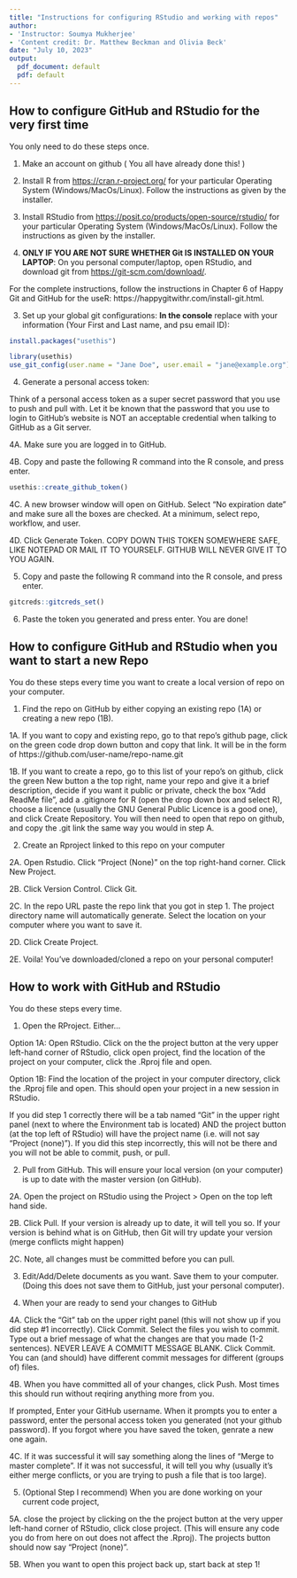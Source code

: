 ```yaml
---
title: "Instructions for configuring RStudio and working with repos"
author:
- 'Instructor: Soumya Mukherjee'
- 'Content credit: Dr. Matthew Beckman and Olivia Beck'
date: "July 10, 2023"
output:
  pdf_document: default
  pdf: default
---
```


## How to configure GitHub and RStudio for the very first time 

You only need to do these steps once. 

1. Make an account on github ( You all have already done this! )

2. Install R from <https://cran.r-project.org/> for your particular Operating System (Windows/MacOs/Linux). Follow the instructions as given by the installer.

3. Install RStudio from <https://posit.co/products/open-source/rstudio/> for your particular Operating System (Windows/MacOs/Linux). Follow the instructions as given by the installer.

2. **ONLY IF YOU ARE NOT SURE WHETHER Git IS INSTALLED ON YOUR LAPTOP**: On you personal computer/laptop, open RStudio, and download git from <https://git-scm.com/download/>.

For the complete instructions, follow the instructions in Chapter 6 of Happy Git and GitHub for the useR: https://happygitwithr.com/install-git.html. 

3. Set up your global git configurations: **In the console** replace with your information (Your First and Last name, and psu email ID):

```r
install.packages("usethis")

library(usethis)
use_git_config(user.name = "Jane Doe", user.email = "jane@example.org")
```
  
4. Generate a personal access token: 

Think of a personal access token as a super secret password that you use to push and pull with. Let it be known that the password that you use to login to GitHub’s website is NOT an acceptable credential when talking to GitHub as a Git server. 

  4A. Make sure you are logged in to GitHub.
  
  4B. Copy and paste the following R command into the R console, and press enter.
  
```r
usethis::create_github_token()
```

  4C. A new browser window will open on GitHub. Select "No expiration date" and make sure all the boxes are checked. At a minimum, select repo, workflow, and user. 
  
  4D. Click Generate Token. COPY DOWN THIS TOKEN SOMEWHERE SAFE, LIKE NOTEPAD OR MAIL IT TO YOURSELF. GITHUB WILL NEVER GIVE IT TO YOU AGAIN. 
  
5. Copy and paste the following R command into the R console, and press enter.
```r
gitcreds::gitcreds_set()
```

6. Paste the token you generated and press enter. You are done!

## How to configure GitHub and RStudio when you want to start a new Repo

You do these steps every time you want to create a local version of repo on your computer.

1. Find the repo on GitHub by either copying an existing repo (1A) or creating a new repo (1B). 

  1A. If you want to copy and existing repo, go to that repo's github page, click on the green code drop down button and copy that link. It will be in the form of https://github.com/user-name/repo-name.git
  
  1B. If you want to create a repo, go to this list of your repo's on github, click the green New button a the top right, name your repo and give it a brief description, decide if you want it public or private, check the box "Add ReadMe file", add a .gitignore for R (open the drop down box and select R), choose a licence (usually the GNU General Public Licence is a good one), and click Create Repository. You will then need to open that repo on github, and copy the .git link the same way you would in step A.   
  
2. Create an Rproject linked to this repo on your computer

  2A. Open Rstudio. Click "Project (None)" on the top right-hand corner. Click New Project. 
  
  2B. Click Version Control. Click Git. 
  
  2C. In the repo URL paste the repo link that you got in step 1. The project directory name will automatically generate. Select the location on your computer where you want to save it. 
  
  2D. Click Create Project. 
  
  2E. Voila! You've downloaded/cloned a repo on your personal computer! 
  
  
## How to work with GitHub and RStudio

You do these steps every time. 
  
1. Open the RProject. Either... 

  Option 1A: Open RStudio. Click on the the project button at the very upper left-hand corner of RStudio, click open project, find the location of the project on your computer, click the .Rproj file and open. 
  
  Option 1B: Find the location of the project in your computer directory, click the .Rproj file and open. This should open your project in a new session in RStudio.
  
  If you did step 1 correctly there will be a tab named "Git" in the upper right panel (next to where the Environment tab is located) AND the project button (at the top left of RStudio) will have the project name (i.e. will not say "Project (none)"). If you did this step incorrectly, this will not be there and you will not be able to commit, push, or pull. 

2. Pull from GitHub. This will ensure your local version (on your computer) is up to date with the master version (on GitHub). 

  2A. Open the project on RStudio using the Project > Open on the top left hand side. 
  
  2B. Click Pull. If your version is already up to date, it will tell you so. If your version is behind what is on GitHub, then Git will try update your version (merge conflicts might happen)
  
  2C. Note, all changes must be committed before you can pull. 
  


3. Edit/Add/Delete documents as you want. Save them to your computer. (Doing this does not save them to GitHub, just your personal computer). 


4. When your are ready to send your changes to GitHub 

  4A. Click the "Git" tab on the upper right panel (this will not show up if you did step #1 incorrectly). Click Commit. Select the files you wish to commit. Type out a brief message of what the changes are that you made (1-2 sentences). NEVER LEAVE A COMMITT MESSAGE BLANK. Click Commit. You can (and should) have different commit messages for different (groups of) files.
  
  4B. When you have committed all of your changes, click Push. Most times this should run without reqiring anything more from you. 
  
  If prompted, Enter your GitHub username. When it prompts you to enter a password, enter the personal access token you generated (not your github password). If you forgot where you have saved the token, genrate a new one again.
  
  4C. If it was successful it will say something along the lines of "Merge to master complete". If it was not successful, it will tell you why (usually it's either merge conflicts, or you are trying to push a file that is too large).
  

5. (Optional Step I recommend) When you are done working on your current code project, 

  5A. close the project by clicking on the the project button at the very upper left-hand corner of RStudio, click close project. (This will ensure any code you do from here on out does not affect the .Rproj). The projects button should now say "Project (none)". 
  
  
  5B. When you want to open this project back up, start back at step 1! 